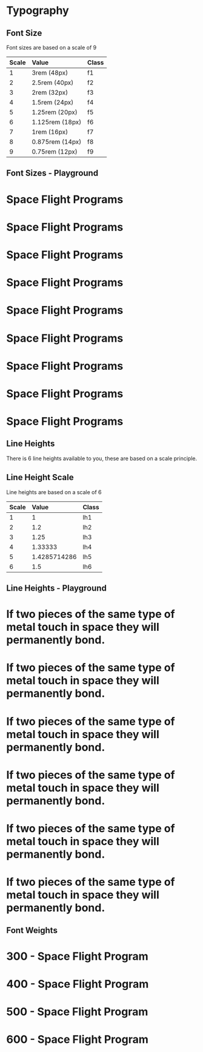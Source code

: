 
<Meta title="Materials|Typography" />

# Typography

## Font Size

Font sizes are based on a scale of 9

| Scale | Value           | Class |
| :---- | :-------------- | :---- |
| 1     | 3rem (48px)     | f1    |
| 2     | 2.5rem (40px)   | f2    |
| 3     | 2rem (32px)     | f3    |
| 4     | 1.5rem (24px)   | f4    |
| 5     | 1.25rem (20px)  | f5    |
| 6     | 1.125rem (18px) | f6    |
| 7     | 1rem (16px)     | f7    |
| 8     | 0.875rem (14px) | f8    |
| 9     | 0.75rem (12px)  | f9    |

## Font Sizes - Playground

<Story name="font sizes">
    <div>
        <h1 className="f1 pa0 ma0">Space Flight Programs</h1>
        <h1 className="f2 pa0 ma0">Space Flight Programs</h1>
        <h1 className="f3 pa0 ma0">Space Flight Programs</h1>
        <h1 className="f4 pa0 ma0">Space Flight Programs</h1>
        <h1 className="f5 pa0 ma0">Space Flight Programs</h1>
        <h1 className="f6 pa0 ma0">Space Flight Programs</h1>
        <h1 className="f7 pa0 ma0">Space Flight Programs</h1>
        <h1 className="f8 pa0 ma0">Space Flight Programs</h1>
        <h1 className="f9 pa0 ma0">Space Flight Programs</h1>
    </div>
</Story>

## Line Heights

There is 6 line heights available to you, these are based on a scale principle.

## Line Height Scale

Line heights are based on a scale of 6

| Scale | Value        | Class |
| :---- | :----------- | :---- |
| 1     | 1            | lh1   |
| 2     | 1.2          | lh2   |
| 3     | 1.25         | lh3   |
| 4     | 1.33333      | lh4   |
| 5     | 1.4285714286 | lh5   |
| 6     | 1.5          | lh6   |

## Line Heights - Playground

<Story name="line heights">
    <div>
        <h1 className="lh1">If two pieces of the same type of metal touch in space they will permanently bond.</h1>
        <h1 className="lh2">If two pieces of the same type of metal touch in space they will permanently bond.</h1>
        <h1 className="lh3">If two pieces of the same type of metal touch in space they will permanently bond.</h1>
        <h1 className="lh4">If two pieces of the same type of metal touch in space they will permanently bond.</h1>
        <h1 className="lh5">If two pieces of the same type of metal touch in space they will permanently bond.</h1>
        <h1 className="lh6">If two pieces of the same type of metal touch in space they will permanently bond.</h1>
    </div>
</Story>

## Font Weights

<Story name="font weights">
    <div>
        <h1 className="f3 fw3">300 - Space Flight Program</h1>
        <h1 className="f3 fw4">400 - Space Flight Program</h1>
        <h1 className="f3 fw5">500 - Space Flight Program</h1>
        <h1 className="f3 fw6">600 - Space Flight Program</h1>
    </div>
</Story>
